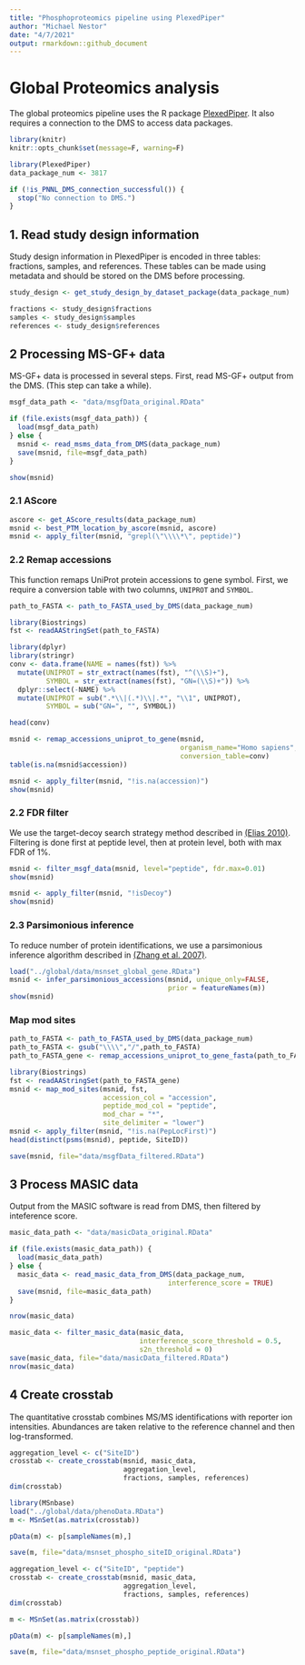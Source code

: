 ```yaml
---
title: "Phosphoproteomics pipeline using PlexedPiper"
author: "Michael Nestor"
date: "4/7/2021"
output: rmarkdown::github_document
---
```


# Global Proteomics analysis

The global proteomics pipeline uses the R package [PlexedPiper](https://github.com/vladpetyuk/PlexedPiper). It also requires a connection to the DMS to access data packages.

```r
library(knitr)
knitr::opts_chunk$set(message=F, warning=F)
```

```r
library(PlexedPiper)
data_package_num <- 3817

if (!is_PNNL_DMS_connection_successful()) {
  stop("No connection to DMS.")
}
```

## 1. Read study design information

Study design information in PlexedPiper is encoded in three tables: fractions, samples, and references. These tables can be made using metadata and should be stored on the DMS before processing.

```r
study_design <- get_study_design_by_dataset_package(data_package_num)

fractions <- study_design$fractions
samples <- study_design$samples
references <- study_design$references
```

## 2 Processing MS-GF+ data

MS-GF+ data is processed in several steps. First, read MS-GF+ output from the DMS. (This step can take a while).

```r
msgf_data_path <- "data/msgfData_original.RData"

if (file.exists(msgf_data_path)) {
  load(msgf_data_path)
} else {
  msnid <- read_msms_data_from_DMS(data_package_num)
  save(msnid, file=msgf_data_path)
}

show(msnid)
```

### 2.1 AScore

```r
ascore <- get_AScore_results(data_package_num)
msnid <- best_PTM_location_by_ascore(msnid, ascore)
msnid <- apply_filter(msnid, "grepl(\"\\\\*\", peptide)")
```

### 2.2 Remap accessions

This function remaps UniProt protein accessions to gene symbol. First, we require a conversion table with two columns, `UNIPROT` and `SYMBOL`.

```r
path_to_FASTA <- path_to_FASTA_used_by_DMS(data_package_num)

library(Biostrings)
fst <- readAAStringSet(path_to_FASTA)

library(dplyr)
library(stringr)
conv <- data.frame(NAME = names(fst)) %>%
  mutate(UNIPROT = str_extract(names(fst), "^(\\S)+"),
         SYMBOL = str_extract(names(fst), "GN=(\\S)+")) %>%
  dplyr::select(-NAME) %>%
  mutate(UNIPROT = sub(".*\\|(.*)\\|.*", "\\1", UNIPROT),
         SYMBOL = sub("GN=", "", SYMBOL))

head(conv)
```

```r
msnid <- remap_accessions_uniprot_to_gene(msnid,
                                          organism_name="Homo sapiens",
                                          conversion_table=conv)
table(is.na(msnid$accession))
```

```r
msnid <- apply_filter(msnid, "!is.na(accession)")
show(msnid)
```

### 2.2 FDR filter

We use the target-decoy search strategy method described in [(Elias 2010)](https://www.ncbi.nlm.nih.gov/pmc/articles/PMC2922680/). Filtering is done first at peptide level, then at protein level, both with max FDR of 1%.

```r
msnid <- filter_msgf_data(msnid, level="peptide", fdr.max=0.01)
show(msnid)
```

```r
msnid <- apply_filter(msnid, "!isDecoy")
show(msnid)
```


### 2.3 Parsimonious inference

To reduce number of protein identifications, we use a parsimonious inference algorithm described in [(Zhang et al. 2007)](https://www.ncbi.nlm.nih.gov/pmc/articles/PMC2810678/).

```r
load("../global/data/msnset_global_gene.RData")
msnid <- infer_parsimonious_accessions(msnid, unique_only=FALSE,
                                       prior = featureNames(m))
show(msnid)
```

### Map mod sites

```r
path_to_FASTA <- path_to_FASTA_used_by_DMS(data_package_num)
path_to_FASTA <- gsub("\\\\","/",path_to_FASTA)
path_to_FASTA_gene <- remap_accessions_uniprot_to_gene_fasta(path_to_FASTA)

library(Biostrings)
fst <- readAAStringSet(path_to_FASTA_gene)
msnid <- map_mod_sites(msnid, fst, 
                       accession_col = "accession", 
                       peptide_mod_col = "peptide", 
                       mod_char = "*",
                       site_delimiter = "lower")
msnid <- apply_filter(msnid, "!is.na(PepLocFirst)")
head(distinct(psms(msnid), peptide, SiteID))
```

```r
save(msnid, file="data/msgfData_filtered.RData")
```

## 3 Process MASIC data

Output from the MASIC software is read from DMS, then filtered by inteference score.

```r
masic_data_path <- "data/masicData_original.RData"

if (file.exists(masic_data_path)) {
  load(masic_data_path)
} else {
  masic_data <- read_masic_data_from_DMS(data_package_num,
                                       interference_score = TRUE)
  save(msnid, file=masic_data_path)
}

nrow(masic_data)
```

```r
masic_data <- filter_masic_data(masic_data,
                                interference_score_threshold = 0.5,
                                s2n_threshold = 0)
save(masic_data, file="data/masicData_filtered.RData")
nrow(masic_data)
```

## 4 Create crosstab

The quantitative crosstab combines MS/MS identifications with reporter ion intensities. Abundances are taken relative to the reference channel and then log-transformed.

```r
aggregation_level <- c("SiteID")
crosstab <- create_crosstab(msnid, masic_data,
                            aggregation_level,
                            fractions, samples, references)
dim(crosstab)
```

```r
library(MSnbase)
load("../global/data/phenoData.RData")
m <- MSnSet(as.matrix(crosstab))

pData(m) <- p[sampleNames(m),]

save(m, file="data/msnset_phospho_siteID_original.RData")
```

```r
aggregation_level <- c("SiteID", "peptide")
crosstab <- create_crosstab(msnid, masic_data,
                            aggregation_level,
                            fractions, samples, references)
dim(crosstab)
```

```r
m <- MSnSet(as.matrix(crosstab))

pData(m) <- p[sampleNames(m),]

save(m, file="data/msnset_phospho_peptide_original.RData")
```
